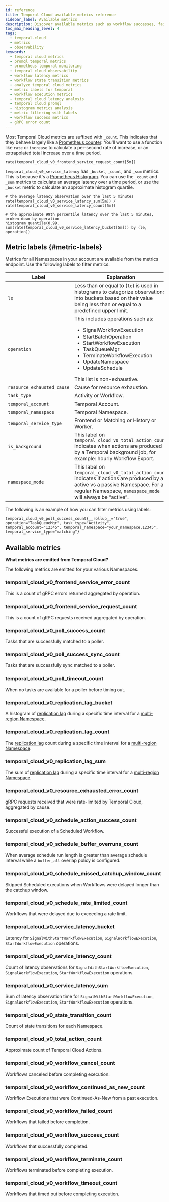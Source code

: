 ```yaml
---
id: reference
title: Temporal Cloud available metrics reference
sidebar_label: Available metrics
description: Discover available metrics such as workflow successes, failures, and latencies to optimize your Temporal Cloud deployments.
toc_max_heading_level: 4
tags:
  - temporal-cloud
  - metrics
  - observability
keywords:
  - temporal cloud metrics
  - promql temporal metrics
  - prometheus temporal monitoring
  - temporal cloud observability
  - workflow latency metrics
  - workflow state transition metrics
  - analyze temporal cloud metrics
  - metric labels for temporal
  - workflow execution metrics
  - temporal cloud latency analysis
  - temporal cloud promql
  - histogram metrics analysis
  - metric filtering with labels
  - workflow success metrics
  - gRPC error count
---
```


Most Temporal Cloud metrics are suffixed with `_count`.
This indicates that they behave largely like a [Prometheus counter](https://prometheus.io/docs/concepts/metric_types/#counter).
You'll want to use a function like `rate` or `increase` to calculate a per-second rate of increase, or an extrapolated total increase over a time period.

```
rate(temporal_cloud_v0_frontend_service_request_count[5m])
```

`temporal_cloud_v0_service_latency` has `_bucket`, `_count`, and `_sum` metrics. This is because it's a [Prometheus Histogram](https://prometheus.io/docs/concepts/metric_types/#histogram).
You can use the `_count` and `_sum` metrics to calculate an average latency over a time period, or use the `_bucket` metric to calculate an approximate histogram quartile.

```
# the average latency observation over the last 5 minutes
rate(temporal_cloud_v0_service_latency_sum[5m]) / rate(temporal_cloud_v0_service_latency_count[5m])

# the approximate 99th percentile latency over the last 5 minutes, broken down by operation
histogram_quantile(0.99, sum(rate(temporal_cloud_v0_service_latency_bucket[5m])) by (le, operation))
```

## Metric labels {#metric-labels}

Metrics for all Namespaces in your account are available from the metrics endpoint.
Use the following labels to filter metrics:

| Label                      | Explanation                                                                                                                                                                                                                                                               |
| -------------------------- | ------------------------------------------------------------------------------------------------------------------------------------------------------------------------------------------------------------------------------------------------------------------------- |
| `le`                       | Less than or equal to (`le`) is used in histograms to categorize observations into buckets based on their value being less than or equal to a predefined upper limit.                                                                                                     |
| `operation`                | This includes operations such as:<ul><li>SignalWorkflowExecution</li><li>StartBatchOperation</li><li>StartWorkflowExecution</li><li>TaskQueueMgr</li><li>TerminateWorkflowExecution</li><li>UpdateNamespace</li><li>UpdateSchedule</li></ul> This list is non-exhaustive. |
| `resource_exhausted_cause` | Cause for resource exhaustion.                                                                                                                                                                                                                                            |
| `task_type`                | Activity or Workflow.                                                                                                                                                                                                                                                     |
| `temporal_account`         | Temporal Account.                                                                                                                                                                                                                                                         |
| `temporal_namespace`       | Temporal Namespace.                                                                                                                                                                                                                                                       |
| `temporal_service_type`    | Frontend or Matching or History or Worker.                                                                                                                                                                                                                                |
| `is_background`            | This label on `temporal_cloud_v0_total_action_count` indicates when actions are produced by a Temporal background job, for example: hourly Workflow Export.                                                                                                               |
| `namespace_mode`           | This label on `temporal_cloud_v0_total_action_count` indicates if actions are produced by an active vs a passive Namespace. For a regular Namespace, `namespace_mode` will always be “active”.                                                                            |

The following is an example of how you can filter metrics using labels:

```text
temporal_cloud_v0_poll_success_count{__rollup__="true", operation="TaskQueueMgr", task_type="Activity", temporal_account="12345", temporal_namespace="your_namespace.12345", temporal_service_type="matching"}
```

## Available metrics

**What metrics are emitted from Temporal Cloud?**

The following metrics are emitted for your various Namespaces.

### temporal_cloud_v0_frontend_service_error_count

This is a count of gRPC errors returned aggregated by operation.

### temporal_cloud_v0_frontend_service_request_count

This is a count of gRPC requests received aggregated by operation.

### temporal_cloud_v0_poll_success_count

Tasks that are successfully matched to a poller.

### temporal_cloud_v0_poll_success_sync_count

Tasks that are successfully sync matched to a poller.

### temporal_cloud_v0_poll_timeout_count

When no tasks are available for a poller before timing out.

### temporal_cloud_v0_replication_lag_bucket

A histogram of [replication lag](/cloud/multi-region#replication-lag) during a specific time interval for a [multi-region Namespace](/cloud/multi-region).

### temporal_cloud_v0_replication_lag_count

The [replication lag](/cloud/multi-region#replication-lag) count during a specific time interval for a [multi-region Namespace](/cloud/multi-region).

### temporal_cloud_v0_replication_lag_sum

The sum of [replication lag](/cloud/multi-region#replication-lag) during a specific time interval for a [multi-region Namespace](/cloud/multi-region).

### temporal_cloud_v0_resource_exhausted_error_count

gRPC requests received that were rate-limited by Temporal Cloud, aggregated by cause.

### temporal_cloud_v0_schedule_action_success_count

Successful execution of a Scheduled Workflow.

### temporal_cloud_v0_schedule_buffer_overruns_count

When average schedule run length is greater than average schedule interval while a `buffer_all` overlap policy is configured.

### temporal_cloud_v0_schedule_missed_catchup_window_count

Skipped Scheduled executions when Workflows were delayed longer than the catchup window.

### temporal_cloud_v0_schedule_rate_limited_count

Workflows that were delayed due to exceeding a rate limit.

### temporal_cloud_v0_service_latency_bucket

Latency for `SignalWithStartWorkflowExecution`, `SignalWorkflowExecution`, `StartWorkflowExecution` operations.

### temporal_cloud_v0_service_latency_count

Count of latency observations for `SignalWithStartWorkflowExecution`, `SignalWorkflowExecution`, `StartWorkflowExecution` operations.

### temporal_cloud_v0_service_latency_sum

Sum of latency observation time for `SignalWithStartWorkflowExecution`, `SignalWorkflowExecution`, `StartWorkflowExecution` operations.

### temporal_cloud_v0_state_transition_count

Count of state transitions for each Namespace.

### temporal_cloud_v0_total_action_count

Approximate count of Temporal Cloud Actions.

### temporal_cloud_v0_workflow_cancel_count

Workflows canceled before completing execution.

### temporal_cloud_v0_workflow_continued_as_new_count

Workflow Executions that were Continued-As-New from a past execution.

### temporal_cloud_v0_workflow_failed_count

Workflows that failed before completion.

### temporal_cloud_v0_workflow_success_count

Workflows that successfully completed.

### temporal_cloud_v0_workflow_terminate_count

Workflows terminated before completing execution.

### temporal_cloud_v0_workflow_timeout_count

Workflows that timed out before completing execution.
